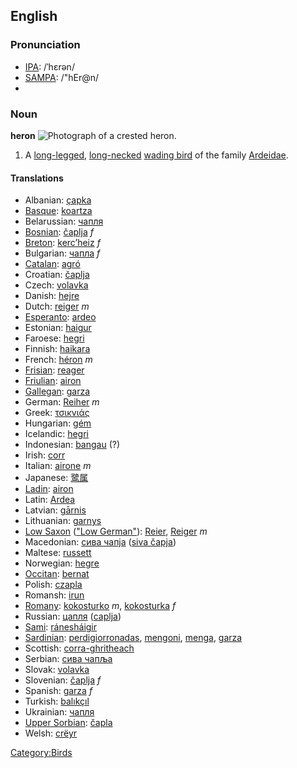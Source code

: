 ==English==
{{Wikipedia}}
===Pronunciation===
*[[IPA]]: /ˈhɛrən/
*[[SAMPA]]: /"hEr@n/
*{{audio|en-us-heron.ogg|Audio (US)}}

===Noun===
'''heron'''
[[Image:Crested heron.jpg|thumb|right|Photograph of a crested heron.]]
#A [[long-legged]], [[long-necked]] [[wading bird]] of the family [[Ardeidae]].

====Translations====
*Albanian: [[çapka]]
*[[Basque]]: [[koartza]] 
*Belarussian: [[чапля]]
*[[Bosnian]]: [[čaplja]] ''f''
*[[Breton]]: [[kerc’heiz]] ''f''
*Bulgarian: [[чапла]] ''f''
*[[Catalan]]: [[agró]]
*Croatian: [[čaplja]]
*Czech: [[volavka]]
*Danish: [[hejre]]
*Dutch: [[reiger]] ''m''
*[[Esperanto]]: [[ardeo]]
*Estonian: [[haigur]]
*Faroese: [[hegri]]
*Finnish: [[haikara]]
*French: [[héron]] ''m''
*[[Frisian]]: [[reager]]
*[[Friulian]]: [[airon]]
*[[Gallegan]]: [[garza]]
*German: [[Reiher]] ''m''
*Greek: [[τσικνιάς]] '' ''
*Hungarian: [[gém]]
*Icelandic: [[hegri]]
*Indonesian: [[bangau]] (?)
*Irish: [[corr]]
*Italian: [[airone]] ''m''
*Japanese: [[鹭属]]
*[[Ladin]]: [[airon]]
*Latin: [[Ardea]] '' ''
*Latvian: [[gārnis]]
*Lithuanian: [[garnys]]
*[[Low Saxon]] ([["Low German"]]): [[Reier]], [[Reiger]] ''m''
*Macedonian: [[сива чапjа]] ([[siva čapja]])
*Maltese: [[russett]]
*Norwegian: [[hegre]]
*[[Occitan]]: [[bernat]]
*Polish: [[czapla]] '' ''
*Romansh: [[irun]]
*[[Romany]]: [[kokosturko]] ''m'', [[kokosturka]] ''f''
*Russian: [[цапля]] ([[caplja]]) '' ''
*[[Sami]]: [[ránesháigir]]
*[[Sardinian]]: [[perdigiorronadas]], [[mengoni]], [[menga]], [[garza]]
*Scottish: [[corra-ghritheach]]
*Serbian: [[сива чапља]]
*Slovak: [[volavka]]
*Slovenian: [[čaplja]] ''f''
*Spanish: [[garza]] ''f''
*Turkish: [[balıkçıl]]
*Ukrainian: [[чапля]]
*[[Upper Sorbian]]: [[čapla]]
*Welsh: [[crëyr]]

[[Category:Birds]]